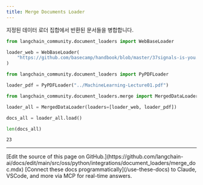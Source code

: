 ```yaml
---
title: Merge Documents Loader
---
```


지정된 데이터 로더 집합에서 반환된 문서들을 병합합니다.

```python
from langchain_community.document_loaders import WebBaseLoader

loader_web = WebBaseLoader(
    "https://github.com/basecamp/handbook/blob/master/37signals-is-you.md"
)
```

```python
from langchain_community.document_loaders import PyPDFLoader

loader_pdf = PyPDFLoader("../MachineLearning-Lecture01.pdf")
```

```python
from langchain_community.document_loaders.merge import MergedDataLoader

loader_all = MergedDataLoader(loaders=[loader_web, loader_pdf])
```

```python
docs_all = loader_all.load()
```

```python
len(docs_all)
```

```output
23
```

---

<Callout icon="pen-to-square" iconType="regular">
    [Edit the source of this page on GitHub.](https://github.com/langchain-ai/docs/edit/main/src/oss/python/integrations/document_loaders/merge_doc.mdx)
</Callout>
<Tip icon="terminal" iconType="regular">
    [Connect these docs programmatically](/use-these-docs) to Claude, VSCode, and more via MCP for    real-time answers.
</Tip>
